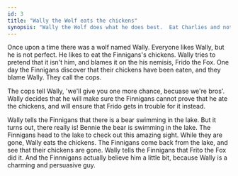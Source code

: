 ```yaml
---
id: 3
title: "Wally the Wolf eats the chickens"
synopsis: "Wally the Wolf does what he does best.  Eat Charlies and not get caught."
---
```


Once upon a time there was a wolf named Wally.
Everyone likes Wally, but he is not perfect.
He likes to eat the Finnigans's chickens.
Wally tries to pretend that it isn't him, and blames it on the his nemisis, Frido the Fox.
One day the Finnigans discover that their chickens have been eaten, and they blame Wally.
They call the cops.

<Illustration
  src="/illustrations/chapter3/Charlie1.png"
  alt="Charlie"
  float="left"
/>

The cops tell Wally, 'we'll give you one more chance, becuase we're bros'.
Wally decides that he will make sure the Finnigans cannot prove that he ate the chickens, and will ensure that Frido gets in trouble for it instead.

<Illustration
  src="/illustrations/chapter3/BearSwimming2.png"
  alt="Bear Swimming"
  float="right"
/>

Wally tells the Finnigans that there is a bear swimming in the lake. But it turns out, there really is!
Bennie the bear is swimming in the lake.
The Finnigans head to the lake to check out this amazing sight.
While they are gone, Wally eats the chickens.
The Finnigans come back from the lake, and see that their chickens are gone.
Wally tells the Finnigans that Frito the Fox did it.
And the Finnnigans actually believe him a little bit, because Wally is a charming and persuasive guy.
